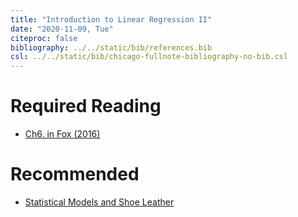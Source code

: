 ---
title: "Introduction to Linear Regression II"
date: "2020-11-09, Tue"
citeproc: false
bibliography: ../../static/bib/references.bib
csl: ../../static/bib/chicago-fullnote-bibliography-no-bib.csl
---

# Required Reading

- <i class="fas fa-book"></i> [Ch6. in Fox (2016)](https://www.dropbox.com/s/x4h76g5j3657m3w/John%20Fox%20-%20Applied%20Regression%20Analysis%20and%20Generalized%20Linear%20Models.pdf?dl=0)

# Recommended

- <i class="fa fa-external-link-square-alt" aria-hidden="true"></i> [Statistical Models and Shoe Leather](static/readings/w4_Statistical Models and Shoe Leather.pdf)